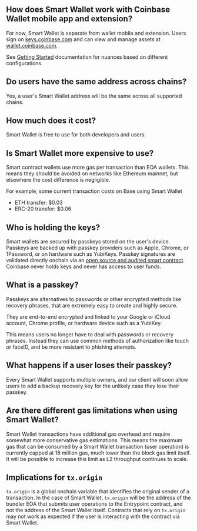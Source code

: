 ## How does Smart Wallet work with Coinbase Wallet mobile app and extension? 
For now, Smart Wallet is separate from wallet mobile and extension. Users sign on [keys.coinbase.com](https://keys.coinbase.com/)
and can view and manage assets at [wallet.coinbase.com](https://wallet.coinbase.com/). 

See [Getting Started](/identity/smart-wallet/sdk/getting-started#parameters) documentation for nuances based on different configurations.

## Do users have the same address across chains? 
Yes, a user's Smart Wallet address will be the same across all supported chains. 

## How much does it cost?
Smart Wallet is free to use for both developers and users. 

## Is Smart Wallet more expensive to use? 
Smart contract wallets use more gas per transaction than EOA wallets. This means they should be avoided on networks like Ethereum mainnet, 
but elsewhere the cost difference is negligible. 

For example, some current transaction costs on Base using Smart Wallet
- ETH transfer: $0.03
- ERC-20 transfer: $0.06

## Who is holding the keys?
Smart wallets are secured by passkeys stored on the user's device. 
Passkeys are backed up with passkey providers such as Apple, Chrome, or 1Password, 
or on hardware such as YubiKeys. 
Passkey signatures are validated directly onchain via an [open source and audited smart contract](https://github.com/base-org/webauthn-sol). 
Coinbase never holds keys and never has access to user funds.

## What is a passkey? 
Passkeys are alternatives to passwords or other encrypted methods like recovery phrases, that are extremely easy to create and highly secure.

They are end-to-end encrypted and linked to your Google or iCloud account, Chrome profile, or hardware device such as a YubiKey.

This means users no longer have to deal with passwords or recovery phrases. Instead they can use common methods of authorization like touch or faceID, and be more resistant to phishing attempts.

## What happens if a user loses their passkey? 

Every Smart Wallet supports multiple owners, and our client will soon allow users to add a backup recovery key for the unlikely case they lose their passkey.

## Are there different gas limitations when using Smart Wallet?

Smart Wallet transactions have additional gas overhead and require somewhat more conservative gas estimations. This means the maximum gas that can be consumed by a 
Smart Wallet transaction (user operation) is currently capped at 18 million gas, much lower than the block gas limit itself. It will be possible to increase this 
limit as L2 throughput continues to scale.

## Implications for `tx.origin`

`tx.origin` is a global onchain variable that identifies the original sender of a transaction. In the case of Smart Wallet, `tx.origin` will be the address of the bundler EOA that
submits user operations to the Entrypoint contract, and not the address of the Smart Wallet itself. Contracts that rely on `tx.origin` may not work as expected if the user is
interacting with the contract via Smart Wallet.
